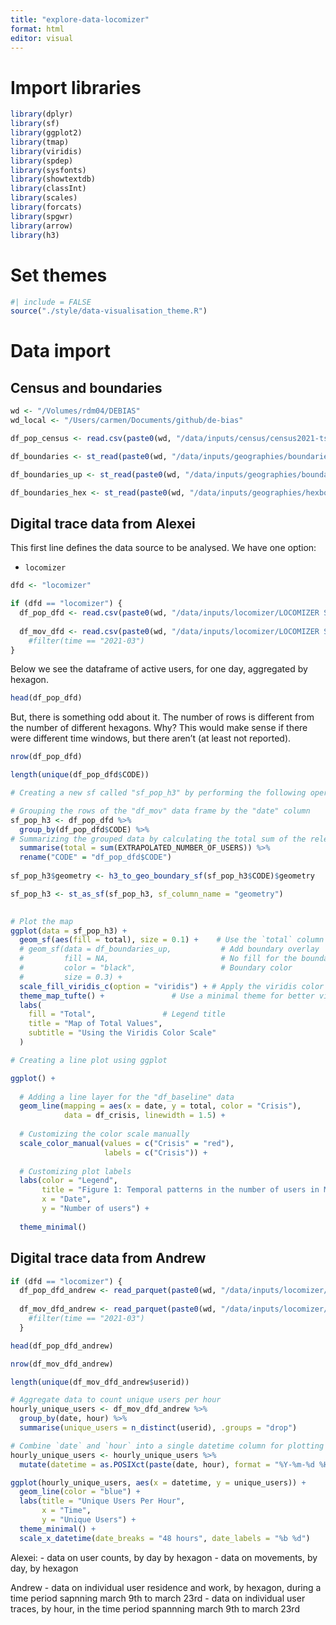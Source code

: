 ```yaml
---
title: "explore-data-locomizer"
format: html
editor: visual
---
```


# Import libraries

```r
library(dplyr)
library(sf)
library(ggplot2)
library(tmap)
library(viridis)
library(spdep)
library(sysfonts)
library(showtextdb)
library(classInt)
library(scales)
library(forcats)
library(spgwr)
library(arrow)
library(h3)
```

# Set themes

```r
#| include = FALSE
source("./style/data-visualisation_theme.R")
```

# Data import

## Census and boundaries

```r
wd <- "/Volumes/rdm04/DEBIAS"
wd_local <- "/Users/carmen/Documents/github/de-bias"

```

```r
df_pop_census <- read.csv(paste0(wd, "/data/inputs/census/census2021-ts/census2021-ts001/census2021-ts001-ltla.csv")) %>% select(date, geography, geography.code, Residence.type..Total..measures..Value) %>% rename("code" = "geography.code", "name" = "geography", "pop" = "Residence.type..Total..measures..Value")

df_boundaries <- st_read(paste0(wd, "/data/inputs/geographies/boundaries/LAD_Dec_2021_GB_BFC_2022.gpkg")) %>% select(LAD21CD, SHAPE) %>% rename("code" = "LAD21CD")

df_boundaries_up <- st_read(paste0(wd, "/data/inputs/geographies/boundaries/RGN_Dec_2021_EN_BFC_2022.gpkg")) %>% st_simplify(preserveTopology = FALSE, dTolerance = 1000)

df_boundaries_hex <- st_read(paste0(wd, "/data/inputs/geographies/hexboundaries/uk-local-authority-districts-2021.geojson")) %>% st_transform(st_crs(df_boundaries_up)) %>% rename("code" = "id")
```

## Digital trace data from Alexei

This first line defines the data source to be analysed. We have one option:

-   `locomizer`

```r
dfd <- "locomizer"
```

```r
if (dfd == "locomizer") {
  df_pop_dfd <- read.csv(paste0(wd, "/data/inputs/locomizer/LOCOMIZER SAMPLE DATA_NOV_2024/TOP 100 UK CITIES_H3_lvl11_FOOTFALL/Manchester_H3_lvl11_2024-09-01_UK.csv"))
  
  df_mov_dfd <- read.csv(paste0(wd, "/data/inputs/locomizer/LOCOMIZER SAMPLE DATA_NOV_2024/TOP 100 UK CITIES_H3_lvl11_DESTINATION-lvl10_ORIGIN/Manchester_Origin_Hex_H3_lvl10_Destination_Hex_H3_lvl11_2024-09-01_UK.csv")) #%>% 
    #filter(time == "2021-03")
} 
```

Below we see the dataframe of active users, for one day, aggregated by hexagon.

```r
head(df_pop_dfd)
```

But, there is something odd about it. The number of rows is different from the number of different hexagons. Why? This would make sense if there were different time windows, but there aren't (at least not reported).

```r
nrow(df_pop_dfd)
```

```r
length(unique(df_pop_dfd$CODE))


```

```r
# Creating a new sf called "sf_pop_h3" by performing the following operations:

# Grouping the rows of the "df_mov" data frame by the "date" column
sf_pop_h3 <- df_pop_dfd %>%
  group_by(df_pop_dfd$CODE) %>%
# Summarizing the grouped data by calculating the total sum of the relevant column
  summarise(total = sum(EXTRAPOLATED_NUMBER_OF_USERS)) %>%
  rename("CODE" = "df_pop_dfd$CODE")
  
sf_pop_h3$geometry <- h3_to_geo_boundary_sf(sf_pop_h3$CODE)$geometry 

sf_pop_h3 <- st_as_sf(sf_pop_h3, sf_column_name = "geometry")
  
```

```r
# Plot the map
ggplot(data = sf_pop_h3) +
  geom_sf(aes(fill = total), size = 0.1) +    # Use the `total` column to fill polygons
  # geom_sf(data = df_boundaries_up,           # Add boundary overlay
  #         fill = NA,                         # No fill for the boundaries
  #         color = "black",                   # Boundary color
  #         size = 0.3) + 
  scale_fill_viridis_c(option = "viridis") + # Apply the viridis color scale
  theme_map_tufte() +               # Use a minimal theme for better visuals
  labs(
    fill = "Total",               # Legend title
    title = "Map of Total Values",
    subtitle = "Using the Viridis Color Scale"
  )

```

```r
# Creating a line plot using ggplot

ggplot() +
  
  # Adding a line layer for the "df_baseline" data
  geom_line(mapping = aes(x = date, y = total, color = "Crisis"), 
            data = df_crisis, linewidth = 1.5) +
  
  # Customizing the color scale manually
  scale_color_manual(values = c("Crisis" = "red"),
                     labels = c("Crisis")) +
  
  # Customizing plot labels
  labs(color = "Legend", 
       title = "Figure 1: Temporal patterns in the number of users in Manchester",
       x = "Date",
       y = "Number of users") +
  
  theme_minimal()
```

## Digital trace data from Andrew

```r
if (dfd == "locomizer") {
  df_pop_dfd_andrew <- read_parquet(paste0(wd, "/data/inputs/locomizer/locomizer-andrew/users.parquet"))
  
  df_mov_dfd_andrew <- read_parquet(paste0(wd, "/data/inputs/locomizer/locomizer-andrew/traces_2021-03-09_2021-03-23.parquet")) #%>% 
    #filter(time == "2021-03")
  } 

```

```r
head(df_pop_dfd_andrew)
```

```r
nrow(df_mov_dfd_andrew)
```

```r
length(unique(df_mov_dfd_andrew$userid))
```

```r
# Aggregate data to count unique users per hour
hourly_unique_users <- df_mov_dfd_andrew %>%
  group_by(date, hour) %>%
  summarise(unique_users = n_distinct(userid), .groups = "drop")

# Combine `date` and `hour` into a single datetime column for plotting
hourly_unique_users <- hourly_unique_users %>%
  mutate(datetime = as.POSIXct(paste(date, hour), format = "%Y-%m-%d %H"))

```

```r
ggplot(hourly_unique_users, aes(x = datetime, y = unique_users)) +
  geom_line(color = "blue") +
  labs(title = "Unique Users Per Hour",
       x = "Time",
       y = "Unique Users") +
  theme_minimal() +
  scale_x_datetime(date_breaks = "48 hours", date_labels = "%b %d")
```

Alexei: - data on user counts, by day by hexagon - data on movements, by day, by hexagon

Andrew - data on individual user residence and work, by hexagon, during a time period sapnning march 9th to march 23rd - data on individual user traces, by hour, in the time period spannning march 9th to march 23rd
